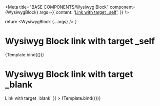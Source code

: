 
<Meta
  title="BASE COMPONENTS/Wysiwyg Block"
  component={WysiwygBlock}
  args={{
    content: '<a target="_self" href="https://www.google.com/">Link with target _self</a>',
  }}
/>

  return <WysiwygBlock {...args} />
}

# Wysiwyg Block link with target \_self

<Canvas>
  <Story name="Link with target _self">{Template.bind({})}</Story>
</Canvas>

# Wysiwyg Block link with target \_blank

<Canvas>
  <Story
    name="Link with target blank"
    args={{
      content: '<a target="_blank" href="https://www.google.com/">Link with target _blank</a>'
    }}
  >
    {Template.bind({})}
  </Story>
</Canvas>
